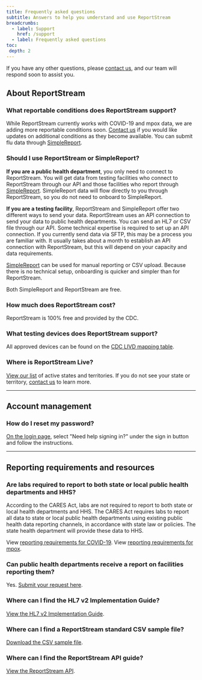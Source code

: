 ```yaml
---
title: Frequently asked questions
subtitle: Answers to help you understand and use ReportStream
breadcrumbs:
  - label: Support
    href: /support
  - label: Frequently asked questions
toc:
 depth: 2
---
```

If you have any other questions, please [contact us](https://app.smartsheetgov.com/b/form/ff33efa457be461c9893301d4c0ec12d), and our team will respond soon to assist you.

## About ReportStream

### What reportable conditions does ReportStream support?
While ReportStream currently works with COVID-19 and mpox data, we are adding more reportable conditions soon. [Contact us](https://app.smartsheetgov.com/b/form/ff33efa457be461c9893301d4c0ec12d) if you would like updates on additional conditions as they become available. You can submit flu data through [SimpleReport](https://www.simplereport.gov/).

### Should I use ReportStream or SimpleReport?
**If you are a public health department**, you only need to connect to ReportStream. You will get data from testing facilities who connect to ReportStream through our API and those facilities who report through [SimpleReport](https://www.simplereport.gov/). SimpleReport data will flow directly to you through ReportStream, so you do not need to onboard to SimpleReport.

**If you are a testing facility**, ReportStream and SimpleReport offer two different ways to send your data. ReportStream uses an API connection to send your data to public health departments. You can send an HL7 or CSV file through our API.  Some technical expertise is required to set up an API connection. If you currently send data via SFTP, this may be a process you are familiar with. It usually takes about a month to establish an API connection with ReportStream, but this will depend on your capacity and data requirements.

[SimpleReport](https://www.simplereport.gov/) can be used for manual reporting or CSV upload. Because there is no technical setup, onboarding is quicker and simpler than for ReportStream.

Both SimpleReport and ReportStream are free.

### How much does ReportStream cost?
ReportStream is 100% free and provided by the CDC.

### What testing devices does ReportStream support?
All approved devices can be found on the [CDC LIVD mapping table](https://www.cdc.gov/csels/dls/livd-codes.html?CDC_AA_refVal=https%3A%2F%2Fwww.cdc.gov%2Fcsels%2Fdls%2Fsars-cov-2-livd-codes.html).

### Where is ReportStream Live?
[View our list](/product/where-were-live) of active states and territories. If you do not see your state or territory, [contact us](https://app.smartsheetgov.com/b/form/ff33efa457be461c9893301d4c0ec12d) to learn more.

---

## Account management

### How do I reset my password?
[On the login page](/login), select "Need help signing in?" under the sign in button and follow the instructions.

---

## Reporting requirements and resources

### Are labs required to report to both state or local public health departments and HHS?
According to the CARES Act, labs are not required to report to both state or local health departments and HHS. The CARES Act requires labs to report all data to state or local public health departments using existing public health data reporting channels, in accordance with state law or policies. The state health department will provide these data to HHS.

View [reporting requirements for COVID-19](https://www.cdc.gov/coronavirus/2019-ncov/lab/reporting-lab-data.html#faqs). View [reporting requirements for mpox](https://www.cdc.gov/poxvirus/mpox/lab-personnel/report-results.html).

### Can public health departments receive a report on facilities reporting them?
Yes. [Submit your request here](https://app.smartsheetgov.com/b/form/ff33efa457be461c9893301d4c0ec12d).

### Where can I find the HL7 v2 Implementation Guide?
[View the HL7 v2 Implementation Guide](https://www.nibib.nih.gov/covid-19/radx-tech-program/mars/HL7v2-implementation-guide).

### Where can I find a ReportStream standard CSV sample file?
[Download the CSV sample file](/assets/csv/ReportStream-StandardCSV-ExampleData-20220509.csv).

### Where can I find the ReportStream API guide?
[View the ReportStream API](/resources/api).
